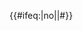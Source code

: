 <includeonly>{{#ifeq:{{{2}}}|no||<nowiki>#</nowiki>}}{{rcr|昆明地铁|{{{1}}}}}</includeonly><noinclude>
{{Documentation}}
</noinclude>